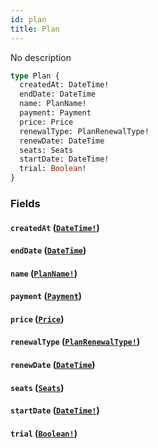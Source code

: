 ```yaml
---
id: plan
title: Plan
---
```


No description

```graphql
type Plan {
  createdAt: DateTime!
  endDate: DateTime
  name: PlanName!
  payment: Payment
  price: Price
  renewalType: PlanRenewalType!
  renewDate: DateTime
  seats: Seats
  startDate: DateTime!
  trial: Boolean!
}
```

### Fields

#### `createdAt` ([`DateTime!`](/docs/graphql/scalars/date-time))

#### `endDate` ([`DateTime`](/docs/graphql/scalars/date-time))

#### `name` ([`PlanName!`](/docs/graphql/enums/plan-name))

#### `payment` ([`Payment`](/docs/graphql/objects/payment))

#### `price` ([`Price`](/docs/graphql/objects/price))

#### `renewalType` ([`PlanRenewalType!`](/docs/graphql/enums/plan-renewal-type))

#### `renewDate` ([`DateTime`](/docs/graphql/scalars/date-time))

#### `seats` ([`Seats`](/docs/graphql/objects/seats))

#### `startDate` ([`DateTime!`](/docs/graphql/scalars/date-time))

#### `trial` ([`Boolean!`](/docs/graphql/scalars/boolean))

